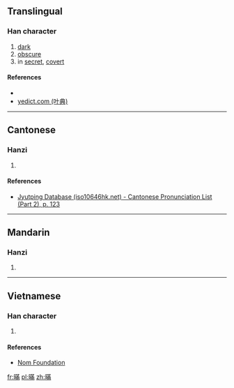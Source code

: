 ==Translingual==

===Han character===
{{Han char|rn=72|rad=日|as=11|sn=15|four=6402<sub>7</sub>|canj=日廿中月 (ATLB)|ids=⿰[[日]][[㒼]]}}

# [[dark]]
# [[obscure]]
# in [[secret]], [[covert]]

====References====
* {{Han ref|kx=0499.140|dkj=14119|dj=0868.190|hdz=21532.140|uh=66AA|ud=26282|bh=E5C8|bd=58824}}
*[http://yedict.com/htm/66/66AA.htm yedict.com (叶典)]

----

==Cantonese==

===Hanzi===
{{yue-hanzi|jyut=[[mun5]]|y=mun5}}

# {{defn|lang=yue|sort=日11}}

====References====
*[http://www.iso10646hk.net/jp/document/download.jsp Jyutping Database (iso10646hk.net) - Cantonese Pronunciation List (Part 2), p. 123]

----

==Mandarin==

===Hanzi===
{{cmn-hanzi|pin=[[mèn]] ([[men4]])|wg=men<sup>4</sup>}}

# {{rfdef|lang=cmn}}

----

==Vietnamese==

===Han character===
{{vi-readings|rs=日11| hanviet = mơn}}

# {{defn|lang=vi|sort=日11}}

====References====
*[http://nomfoundation.org/common/nom_details.php?codepoint=66aa Nom Foundation]

[[fr:暪]]
[[pl:暪]]
[[zh:暪]]